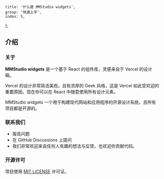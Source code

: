 
	title: '什么是 MMStudio widgets',
	group: '快速上手',
	index: 5,
};

## 介绍

### 关于

**MMStudio widgets** 是一个基于 React 的组件库，灵感来自于 <Link rel="nofollow" target="_blank" href="https://vercel.co/design">Vercel 的设计稿</Link>。

Vercel 的设计非常简洁美观，且有浓厚的 Geek 风格，这是 Vercel 如此受欢迎的重要原因。现在你可以在
React 中随意使用所有设计元素。

MMStudio widgets 一个用于构建现代网站和应用程序的开源设计系统，且所有项目都是开源的。

<Spacer y={3} />

### 联系我们

- <Link
  	color
  	target="_blank"
  	rel="nofollow"
  	href="https://github.com/taoqf/widgets/issues/new">
  	报告问题
  </Link>
- <Link
  	color
  	target="_blank"
  	rel="nofollow"
  	href="https://github.com/taoqf/widgets/discussions">
  	在 GitHub Discussions 上提问
  </Link>
- 我们非常欢迎来自任何人有趣的想法与反馈，也欢迎你贡献代码。

<Spacer y={3} />

### 开源许可

项目使用 [MIT LICENSE](https://github.com/taoqf/widgets/blob/master/LICENSE) 许可证。

